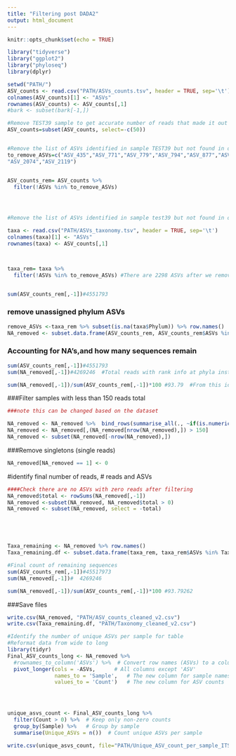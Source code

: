 ---
title: "Filtering post DADA2"
output: html_document
---

```{r setup, include=FALSE}
knitr::opts_chunk$set(echo = TRUE)
```


```{r cars}
library("tidyverse")
library("ggplot2")
library("phyloseq")
library(dplyr)
```


```{r pressure, echo=FALSE}
setwd("PATH/")
ASV_counts <- read.csv("PATH/ASVs_counts.tsv", header = TRUE, sep='\t')
colnames(ASV_counts)[1] <- "ASVs"
rownames(ASV_counts) <- ASV_counts[,1]
#bark <- subset(bark[-1,])

#Remove TEST39 sample to get accurate number of reads that made it out of the dada2 pipeline and make sure those ASVs are also removed if they are only present in sample TEST39
ASV_counts=subset(ASV_counts, select=-c(50))


#Remove the list of ASVs identified in sample TEST39 but not found in other samples (others samples have these ASVS as 0 so should not make a difference to the output of the graphs but removing here to get accurate number of ASVs for the table)
to_remove_ASVs=c("ASV_435","ASV_771","ASV_779","ASV_794","ASV_877","ASV_956","ASV_995","ASV_1080","ASV_1288","ASV_1537",
"ASV_2074","ASV_2119")


ASV_counts_rem= ASV_counts %>%
  filter(!ASVs %in% to_remove_ASVs)




#Remove the list of ASVs identified in sample test39 but not found in other samples (others are 0 should not make a difference to the output of the graphs but remove them anyway before downstream analysis to get accurate number of ASVs)

taxa <- read.csv("PATH/ASVs_taxonomy.tsv", header = TRUE, sep='\t')
colnames(taxa)[1] <- "ASVs"
rownames(taxa) <- ASV_counts[,1]



taxa_rem= taxa %>%
  filter(!ASVs %in% to_remove_ASVs) #There are 2298 ASVs after we remove the ones from sample test39


sum(ASV_counts_rem[,-1])#4551793

```

### remove unassigned phylum ASVs
```{r}
remove_ASVs <-taxa_rem %>% subset(is.na(taxa$Phylum)) %>% row.names()  #298 ASVs
NA_removed <- subset.data.frame(ASV_counts_rem, ASV_counts_rem$ASVs %in% remove_ASVs) #2634 ASVs that have rank info at phylum level
```



### Accounting for NA's,and how many sequences remain
```{r}
sum(ASV_counts_rem[,-1])#4551793
sum(NA_removed[,-1])#4269246  #Total reads with rank info at phyla instead of NA, NA reads ; 4551793-4269246=282547

sum(NA_removed[,-1])/sum(ASV_counts_rem[,-1])*100 #93.79  #From this identify % of NA sequences 100-93.79=6.21%

```

###Filter samples with less than 150 reads total
```{r}
###note this can be changed based on the dataset

NA_removed <- NA_removed %>%  bind_rows(summarise_all(., ~if(is.numeric(.)) sum(.) else "Total"))
NA_removed <- NA_removed[,(NA_removed[nrow(NA_removed),]) > 150] 
NA_removed <- subset(NA_removed[-nrow(NA_removed),]) 
```

###Remove singletons (single reads)
```{r}
NA_removed[NA_removed == 1] <- 0

```

#identify final number of reads, # reads and ASVs
```{r}

####Check there are no ASVs with zero reads after filtering
NA_removed$total <- rowSums(NA_removed[,-1])
NA_removed <-subset(NA_removed, NA_removed$total > 0)
NA_removed <- subset(NA_removed, select = -total)





Taxa_remaining <- NA_removed %>% row.names()
Taxa_remaining.df <- subset.data.frame(taxa_rem, taxa_rem$ASVs %in% Taxa_remaining)

#Final count of remaining sequences
sum(ASV_counts_rem[,-1])#45517973
sum(NA_removed[,-1])#  4269246

sum(NA_removed[,-1])/sum(ASV_counts_rem[,-1])*100 #93.79262
```



###Save files
```{r}
write.csv(NA_removed, "PATH/ASV_counts_cleaned_v2.csv")
write.csv(Taxa_remaining.df, "PATH/Taxonomy_cleaned_v2.csv")
```


```{r}
#Identify the number of unique ASVs per sample for table
#Reformat data from wide to long
library(tidyr)
Final_ASV_counts_long <- NA_removed %>%
  #rownames_to_column('ASVs') %>%  # Convert row names (ASVs) to a column
  pivot_longer(cols = -ASVs,      # All columns except 'ASV'
               names_to = 'Sample',   # The new column for sample names
               values_to = 'Count')   # The new column for ASV counts




unique_asvs_count <- Final_ASV_counts_long %>%
  filter(Count > 0) %>%  # Keep only non-zero counts
  group_by(Sample) %>%   # Group by sample
  summarise(Unique_ASVs = n())  # Count unique ASVs per sample

write.csv(unique_asvs_count, file="PATH/Unique_ASV_count_per_sample_ITS2.csv")
```

